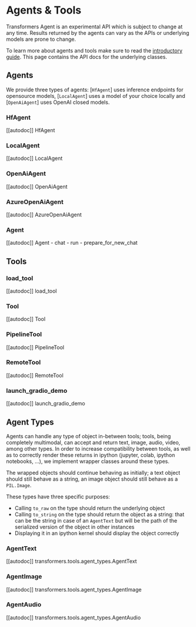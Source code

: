 <!--Copyright 2023 The HuggingFace Team. All rights reserved.

Licensed under the Apache License, Version 2.0 (the "License"); you may not use this file except in compliance with
the License. You may obtain a copy of the License at

http://www.apache.org/licenses/LICENSE-2.0

Unless required by applicable law or agreed to in writing, software distributed under the License is distributed on
an "AS IS" BASIS, WITHOUT WARRANTIES OR CONDITIONS OF ANY KIND, either express or implied. See the License for the
specific language governing permissions and limitations under the License.
-->

# Agents & Tools

<Tip warning={true}>

Transformers Agent is an experimental API which is subject to change at any time. Results returned by the agents
can vary as the APIs or underlying models are prone to change.

</Tip>

To learn more about agents and tools make sure to read the [introductory guide](../transformers_agents). This page
contains the API docs for the underlying classes.

## Agents

We provide three types of agents: [`HfAgent`] uses inference endpoints for opensource models, [`LocalAgent`] uses a model of your choice locally and [`OpenAiAgent`] uses OpenAI closed models.

### HfAgent

[[autodoc]] HfAgent

### LocalAgent

[[autodoc]] LocalAgent

### OpenAiAgent

[[autodoc]] OpenAiAgent

### AzureOpenAiAgent

[[autodoc]] AzureOpenAiAgent

### Agent

[[autodoc]] Agent
    - chat
    - run
    - prepare_for_new_chat

## Tools

### load_tool

[[autodoc]] load_tool

### Tool

[[autodoc]] Tool

### PipelineTool

[[autodoc]] PipelineTool

### RemoteTool

[[autodoc]] RemoteTool

### launch_gradio_demo

[[autodoc]] launch_gradio_demo

## Agent Types

Agents can handle any type of object in-between tools; tools, being completely multimodal, can accept and return
text, image, audio, video, among other types. In order to increase compatibility between tools, as well as to 
correctly render these returns in ipython (jupyter, colab, ipython notebooks, ...), we implement wrapper classes
around these types.

The wrapped objects should continue behaving as initially; a text object should still behave as a string, an image
object should still behave as a `PIL.Image`.

These types have three specific purposes:

- Calling `to_raw` on the type should return the underlying object
- Calling `to_string` on the type should return the object as a string: that can be the string in case of an `AgentText`
  but will be the path of the serialized version of the object in other instances
- Displaying it in an ipython kernel should display the object correctly

### AgentText

[[autodoc]] transformers.tools.agent_types.AgentText

### AgentImage

[[autodoc]] transformers.tools.agent_types.AgentImage

### AgentAudio

[[autodoc]] transformers.tools.agent_types.AgentAudio
